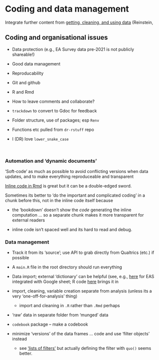 # Coding and data management {#coding}

Integrate further content from [getting, cleaning, and using data](https://daaronr.github.io/metrics_discussion/data-sci.html) (Reinstein,

## Coding and organisational issues

- Data protection (e.g., EA Survey data pre-2021 is not publicly shareable!)

- Good data management

- Reproducability

- Git and github

- R and Rmd

- How to leave comments and collaborate?

- `trackdown` to convert to Gdoc for feedback

- Folder structure, use of packages; esp `Renv`

- Functions etc pulled from `dr-rstuff` repo

- I (DR) love `lower_snake_case`

\

### Automation and 'dynamic documents' {-}

'Soft-code' as much as possible to avoid conflicting versions when data updates, and to make everything reproduceable and transparent

[Inline code in Rmd](https://bookdown.org/yihui/rmarkdown-cookbook/r-code.html) is great but it can be a double-edged sword.

Sometimes its better to 'do the important and complicated coding' in a chunk before this, not in the inline code itself because

- the 'bookdown' doesn't show the *code* generating the inline computation ... so a separate chunk makes it more transparent for external readers

- inline code isn't spaced well and its hard to read and debug.


### Data management

- Track it from its 'source'; use API to grab directly from Qualtrics (etc.) if possible

- A `main.R` file in the root directory should run everything

- Data import; external 'dictionary' can be helpful (see, e.g., [here](https://docs.google.com/spreadsheets/d/1dWy-CZxd9lzx0bLZ5ntmCSmwGPTrwjGcKpY4ORLom8E/edit#gid=0) for EAS integrated with Google sheet; R code [here](https://github.com/rethinkpriorities/ea-data/blob/master/build/fmt_label_with_dic_dhj_ok.R) brings it in

- import, cleaning, variable creation separate from analysis (unless its a very 'one-off-for-analysis' thing)
   - import and cleaning in `.R` rather than `.Rmd` perhaps

- 'raw' data in separate folder from 'munged' data

- `codebook` package -- make a codebook

- minimize 'versions' of the data frames ... code and use 'filter objects' instead
  - see ['lists of filters'](https://daaronr.github.io/metrics_discussion/data-sci.html#building-results-based-on-lists-of-filters-of-the-data-set) but actually defining the filter with `quo()` seems better.



